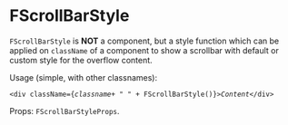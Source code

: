 
<Meta title="FUI-Complib/lib/FScrollableContainer/FScrollBarStyle" />

# FScrollBarStyle

`FScrollBarStyle` is **NOT** a component, but a style function which can be applied on `className` of a component
to show a scrollbar with default or custom style for the overflow content.

Usage (simple, with other classnames):

`<div className={`_`classname`_`+ " " + FScrollBarStyle()}>`_`Content`_`</div>`

Props: `FScrollBarStyleProps`.

<ArgsTable of={FScrollBarStyle} />
